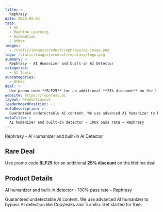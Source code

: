 ```yaml
---
title: >
  Rephrasy
date: 2025-06-04
tags:
  - AI
  - Machine Learning
  - Automation
  - Other
images:
  - /static/images/product/rephrasy/og-image.png
logo: /static/images/product/rephrasy/logo.png
summary: >
  Rephrasy - AI Humanizer and built-in AI Detector
categories:
  - AI Tools
subcategories:
  - Other
deal: >
  Use promo code **BLF25** for an additional **25% discount** on the lifetime deal
website: https://rephrasy.ai
layout: ProductLayout
leaderboardPosition: -1
metaDescription: >
  Guaranteed undetectable AI content. We use advanced AI humanizer to bypass AI detection like Copyleaks and Turnitin. Get started for free.
metaTitle: >
  AI humanizer and built-in detector - 100% pass rate – Rephrasy
---
```

Rephrasy - AI Humanizer and built-in AI Detector

## Rare Deal

Use promo code **BLF25** for an additional **25% discount** on the lifetime deal

## Product Details

AI humanizer and built-in detector - 100% pass rate – Rephrasy

Guaranteed undetectable AI content. We use advanced AI humanizer to bypass AI detection like Copyleaks and Turnitin. Get started for free.
